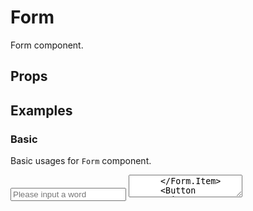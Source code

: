 
<Meta title="Components/Form" component={Form} />

# Form

Form component.

## Props

<Props of={Form} />

## Examples

### Basic

Basic usages for ``Form`` component.

<Preview>
  <Story name="basic form">
    <Form onSubmit={console.log}>
      <Form.Item 
        label="Username" 
        desc="It can only contain lowercase letters, numbers and hyphens(-)." 
        rules={ [{required: true, message: 'Please input username' }] }
      >
        <Input name="name" placeholder="Please input a word"/>
      </Form.Item>
      <Form.Item label="Description">
        <TextArea name="description" />
      </Form.Item>
      <Button type="primary" htmlType="submit">Submit</Button>
    </Form>
  </Story>
</Preview>

### Group

Form Group can group a section of form items.

<Preview>
  <Story name="form group">
    <Form onSubmit={console.log}>
      <Form.Group
        label="Open Session Sticky"
        desc="the maximum session sticky time is 10800s(3 hours)"
        checkable
      >
        <Form.Item label="Maximum session sticky time(s)">
          <Input name="sessionTimeOut" />
        </Form.Item>
      </Form.Group>
      <Button type="primary" htmlType="submit">Submit</Button>
    </Form>
  </Story>
</Preview>
